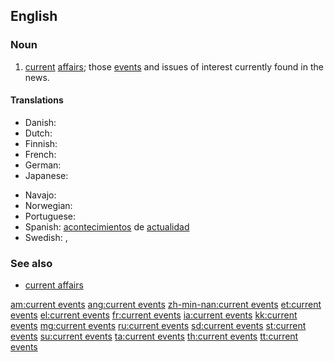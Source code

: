 ==English==

===Noun===
{{en-plural noun|head=[[current]] [[events]]|sg=current]] event}}

# [[current]] [[affairs]]; those [[event]]s and issues of interest currently found in the news.

====Translations====
{{trans-top|news items}}
* Danish: {{t-|da|aktuelle begivenheder}}
* Dutch: {{t|nl|actualiteiten}}
* Finnish: {{t|fi|nykyiset tapahtumat}}
* French: {{t+|fr|actualités}}
* German: {{t|de|aktuelle Veranstaltungen}}
* Japanese: {{t-|ja|時事|tr=jiji}}
{{trans-mid}}
* Navajo: {{tø|nv|ádahooníłígíí}}
* Norwegian: {{t|no|aktuelle hendelser}}
* Portuguese: {{t|pt|eventos atuais}}
* Spanish: [[acontecimiento|acontecimientos]] de [[actualidad]] {{m|p}}
* Swedish: {{t|sv|aktualitet|alt=aktualiteter}},  {{t|sv|aktuell|alt=aktuella}} {{t|sv|händelse|alt=händelser}}
{{trans-bottom}}

===See also===
*[[current affairs]]

[[am:current events]]
[[ang:current events]]
[[zh-min-nan:current events]]
[[et:current events]]
[[el:current events]]
[[fr:current events]]
[[ia:current events]]
[[kk:current events]]
[[mg:current events]]
[[ru:current events]]
[[sd:current events]]
[[st:current events]]
[[su:current events]]
[[ta:current events]]
[[th:current events]]
[[tt:current events]]